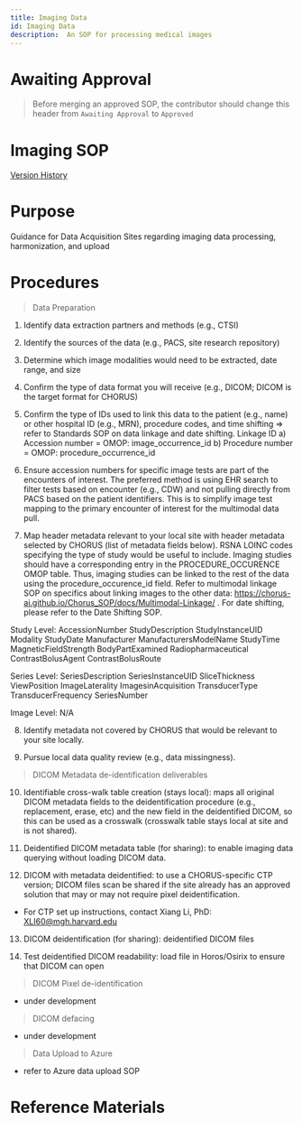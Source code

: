 ```yaml
---
title: Imaging Data
id: Imaging Data
description:  An SOP for processing medical images
---
```


# Awaiting Approval 
> Before merging an approved SOP, the contributor should change this header from `Awaiting Approval` to `Approved`

# Imaging SOP
[Version History](https://github.com/chorus-ai/Chorus_SOP/commits/review-imaging/sop-website/docs/Imaging-Data/review-imaging.mdx)

# Purpose

Guidance for Data Acquisition Sites regarding imaging data processing, harmonization, and upload

# Procedures

> Data Preparation
1. Identify data extraction partners and methods (e.g., CTSI) 

2. Identify the sources of the data (e.g., PACS, site research repository) 

3. Determine which image modalities would need to be extracted, date range, and size 

4. Confirm the type of data format you will receive (e.g., DICOM; DICOM is the target format for CHORUS) 

5. Confirm the type of IDs used to link this data to the patient (e.g., name) or other hospital ID (e.g., MRN), procedure codes, and time shifting => refer to Standards SOP on data linkage and date shifting. Linkage ID
a)	Accession number = OMOP: image_occurrence_id 
b)	Procedure number = OMOP: procedure_occurrence_id

6. Ensure accession numbers for specific image tests are part of the encounters of interest. The preferred method is using EHR search to filter tests based on encounter (e.g., CDW) and not pulling directly from PACS based on the patient identifiers. This is to simplify image test mapping to the primary encounter of interest for the multimodal data pull.

7. Map header metadata relevant to your local site with header metadata selected by CHORUS (list of metadata fields below).  RSNA LOINC codes specifying the type of study would be useful to include. Imaging studies should have a corresponding entry in the PROCEDURE_OCCURENCE OMOP table. Thus, imaging studies can be linked to the rest of the data using the procedure_occurence_id field. Refer to multimodal linkage SOP on specifics about linking images to the other data: https://chorus-ai.github.io/Chorus_SOP/docs/Multimodal-Linkage/ . For date shifting, please refer to the  Date Shifting SOP.

Study Level:
AccessionNumber
StudyDescription
StudyInstanceUID
Modality
StudyDate
Manufacturer
ManufacturersModelName
StudyTime
MagneticFieldStrength
BodyPartExamined
Radiopharmaceutical
ContrastBolusAgent
ContrastBolusRoute

Series Level:
SeriesDescription
SeriesInstanceUID
SliceThickness
ViewPosition
ImageLaterality
ImagesinAcquisition
TransducerType
TransducerFrequency
SeriesNumber

Image Level: 
N/A

8. Identify metadata not covered by CHORUS that would be relevant to your site locally.

9. Pursue local data quality review (e.g., data missingness). 

> DICOM Metadata de-identification deliverables

10. Identifiable cross-walk table creation (stays local): maps all original DICOM metadata fields to the deidentification procedure (e.g., replacement, erase, etc) and the new field in the deidentified DICOM, so this can be used as a crosswalk (crosswalk table stays local at site and is not shared).

11. Deidentified DICOM metadata table (for sharing): to enable imaging data querying without loading DICOM data.

12. DICOM with metadata deidentified: to use a CHORUS-specific CTP version; DICOM files scan be shared if the site already has an approved solution that may or may not require pixel deidentification.

- For CTP set up instructions, contact Xiang Li, PhD: XLI60@mgh.harvard.edu

13. DICOM deidentification (for sharing): deidentified DICOM files

14. Test deidentified DICOM readability: load file in Horos/Osirix to ensure that DICOM can open

> DICOM Pixel de-identification

- under development

> DICOM defacing

- under development

> Data Upload to Azure

- refer to Azure data upload SOP

# Reference Materials
